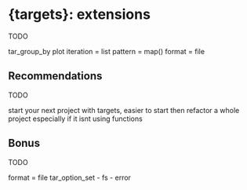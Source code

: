 # {targets}: extensions


TODO 

tar_group_by
plot
iteration = list
pattern = map()
format = file


## Recommendations
TODO

start your next project with targets, easier to start then refactor a whole project especially if it isnt using functions


## Bonus
TODO

format = file
tar_option_set
- fs 
- error
